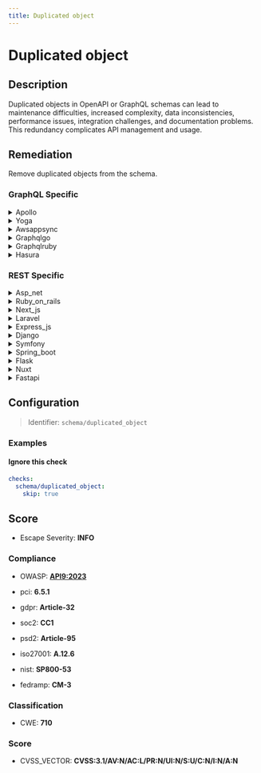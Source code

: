 ```yaml
---
title: Duplicated object
---
```


# Duplicated object

## Description

Duplicated objects in OpenAPI or GraphQL schemas can lead to maintenance difficulties, increased complexity, data inconsistencies, performance issues, integration challenges, and documentation problems. This redundancy complicates API management and usage.


## Remediation

Remove duplicated objects from the schema.



### GraphQL Specific

<details>
    <summary>Apollo</summary>

In Apollo framework, ensure that your GraphQL schema definitions are modularized and use schema stitching or type extensions to avoid duplication. Employ tools like Apollo's schema validation to detect and merge duplicate types and resolvers, streamlining your API and improving maintainability.

</details>

<details>
    <summary>Yoga</summary>

In the Yoga framework, ensure that your schema definitions are modular and leverage schema stitching or directives to avoid duplication. Refactor any repeated types, fields, or resolvers to maintain a single source of truth, which simplifies maintenance and prevents inconsistencies.

</details>

<details>
    <summary>Awsappsync</summary>

In AWS AppSync, ensure that your GraphQL schema is designed with single sources of truth for object types and avoid duplicating type definitions. Utilize schema stitching or modularization to share common types across different schema parts. Regularly refactor your schema to merge or alias duplicated objects, and consider implementing schema validation tools to detect and prevent duplication during development.

</details>

<details>
    <summary>Graphqlgo</summary>

In the GraphQLGo framework, ensure that your schema definitions are modular and leverage schema stitching to combine them. Avoid defining the same types, fields, or resolvers multiple times across different parts of your schema. Utilize GraphQL directives, interfaces, or unions to create reusable components. Regularly refactor your schema to merge or abstract duplicated elements, and consider using schema validation tools to detect and resolve duplications early in the development process.

</details>

<details>
    <summary>Graphqlruby</summary>

In the GraphQL-Ruby framework, ensure that types, fields, and resolvers are defined only once and reused across the schema. Utilize modules or Ruby classes to encapsulate common structures and logic, and apply the DRY (Don't Repeat Yourself) principle to avoid duplication. Regularly refactor your schema to merge similar types and fields, and consider using interfaces or unions for shared functionality. This will help maintain a clean and efficient codebase, reduce potential errors, and simplify both development and API consumption.

</details>

<details>
    <summary>Hasura</summary>

In Hasura, ensure that your GraphQL schema is designed with reusable fragments and input types to avoid duplication. Regularly refactor your schema to merge similar types and use abstract types like interfaces or unions to handle overlapping fields. This will help maintain a clean and efficient API structure.

</details>


### REST Specific

<details>
    <summary>Asp_net</summary>

In the ASP.NET framework, to address the issue of duplicated objects, refactor your codebase to implement the 'Don't Repeat Yourself' (DRY) principle. Consolidate duplicate classes, methods, or schemas into single, reusable components. Utilize inheritance, interfaces, or shared libraries to abstract common functionality. Regularly review your code for redundancies and apply migrations or updates to ensure a single source of truth for each object definition. This will simplify maintenance, reduce errors, and improve the overall performance and scalability of your application.

</details>

<details>
    <summary>Ruby_on_rails</summary>

In Ruby on Rails, to address the issue of duplicated objects in your OpenAPI or GraphQL schemas, refactor your codebase to utilize shared definitions or components. Employ modules or concerns to encapsulate common functionality and types, and use inheritance or mixins to avoid duplication. Ensure that your API documentation is updated accordingly to reflect these changes for clarity and ease of use.

</details>

<details>
    <summary>Next_js</summary>

Consolidate duplicated components and utilize module imports to maintain a single source of truth, enhancing maintainability and reducing complexity in your Next.js application.

</details>

<details>
    <summary>Laravel</summary>

In Laravel, to avoid duplication in your Eloquent models or database migrations, utilize traits for common methods and relationships, and leverage database seeders and factories for consistent data creation. Regularly refactor your code to ensure DRY (Don't Repeat Yourself) principles are followed.

</details>

<details>
    <summary>Express_js</summary>

In Express.js, avoid defining duplicate middleware or route handlers that can cause conflicts or unexpected behavior. Refactor your code to create reusable functions or modules, and ensure that each endpoint is handled by a unique function. Regularly review your routes and middleware for any redundancy and consolidate them when possible to maintain a clean and efficient codebase.

</details>

<details>
    <summary>Django</summary>

In Django, ensure that your models, serializers, and views are designed with the DRY (Don't Repeat Yourself) principle in mind. Refactor any duplicated code by creating abstract base classes, mixins, or utility functions that can be shared across different parts of your application. Regularly review your codebase for redundancies and consolidate any duplicate logic or schema definitions to maintain a clean and efficient codebase.

</details>

<details>
    <summary>Symfony</summary>

In Symfony, to avoid duplication in your API schemas, utilize inheritance and composition with the Serializer component or leverage the PHP8 Attributes in combination with the Symfony Serializer to define reusable schema components. Employ services and dependency injection to share common logic across your application.

</details>

<details>
    <summary>Spring_boot</summary>

In Spring Boot, to address the issue of duplicated objects in OpenAPI or GraphQL schemas, refactor the codebase to create shared DTOs (Data Transfer Objects) or entities that can be reused across different API endpoints. Utilize inheritance or composition to handle common properties and reduce redundancy. Ensure that all references to these objects are updated to point to the shared definitions. Additionally, consider using libraries like ModelMapper to simplify object mapping and maintain consistency. Regularly review your schema to identify potential duplications as part of your API governance process.

</details>

<details>
    <summary>Flask</summary>

In Flask, to avoid duplication in your API schema, utilize inheritance with Python classes or leverage Flask extensions like Flask-RESTPlus or Flask-RESTful. These tools encourage code reuse and help define resources in a clean, DRY (Don't Repeat Yourself) manner. Regularly refactor your code to abstract common functionality and use decorators for shared behavior across endpoints.

</details>

<details>
    <summary>Nuxt</summary>

In Nuxt.js, ensure that components, plugins, and store modules are named and structured uniquely to prevent duplication. Refactor any existing duplicated code by creating reusable components or mixins, and utilize Vuex for shared state management to maintain a single source of truth.

</details>

<details>
    <summary>Fastapi</summary>

In FastAPI, ensure that your schema definitions are centralized and reused rather than duplicated. Utilize Pydantic models to define data structures once and reference them across your endpoints. This approach will help maintain consistency, reduce errors, and simplify updates to your API structure.

</details>

## Configuration

> Identifier: `schema/duplicated_object`



### Examples



#### Ignore this check

```yaml
checks:
  schema/duplicated_object:
    skip: true
```




## Score

- Escape Severity: **<span className="info-severityom">INFO</span>**

### Compliance

- OWASP: **[API9:2023](https://github.com/OWASP/API-Security/blob/master/editions/2023/en/0xa9-improper-inventory-management.md)**

- pci: **6.5.1**
- gdpr: **Article-32**
- soc2: **CC1**
- psd2: **Article-95**
- iso27001: **A.12.6**
- nist: **SP800-53**
- fedramp: **CM-3**

### Classification

- CWE: **710**




### Score

- CVSS_VECTOR: **CVSS:3.1/AV:N/AC:L/PR:N/UI:N/S:U/C:N/I:N/A:N**


